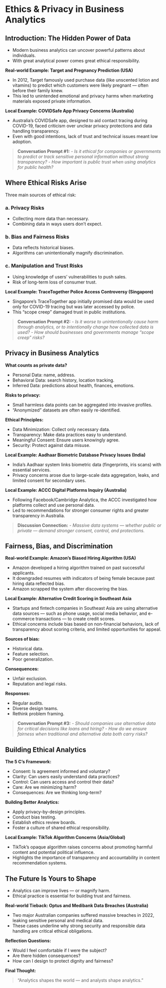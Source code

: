 # Ethics & Privacy in Business Analytics

## Introduction: The Hidden Power of Data

- Modern business analytics can uncover powerful patterns about individuals.
- With great analytical power comes great ethical responsibility.

**Real-world Example: Target and Pregnancy Prediction (USA)**

- In 2012, Target famously used purchase data (like unscented lotion and vitamins) to predict which customers were likely pregnant — often before their family knew.
- This led to unintended emotional and privacy harms when marketing materials exposed private information.

**Local Example: COVIDSafe App Privacy Concerns (Australia)**

- Australia's COVIDSafe app, designed to aid contact tracing during COVID-19, faced criticism over unclear privacy protections and data handling transparency.
- Even with good intentions, lack of trust and technical issues meant low adoption.

> **Conversation Prompt #1:**
> - *Is it ethical for companies or governments to predict or track sensitive personal information without strong transparency?*
> - *How important is public trust when using analytics for public health?*


## Where Ethical Risks Arise

Three main sources of ethical risk:

### a. Privacy Risks

- Collecting more data than necessary.
- Combining data in ways users don't expect.

### b. Bias and Fairness Risks

- Data reflects historical biases.
- Algorithms can unintentionally magnify discrimination.

### c. Manipulation and Trust Risks

- Using knowledge of users' vulnerabilities to push sales.
- Risk of long-term loss of consumer trust.

**Local Example: TraceTogether Police Access Controversy (Singapore)**

- Singapore’s TraceTogether app initially promised data would be used only for COVID-19 tracing but was later accessed by police.
- This "scope creep" damaged trust in public institutions.

> **Conversation Prompt #2:**
> - *Is it worse to unintentionally cause harm through analytics, or to intentionally change how collected data is used?*
> - *How should businesses and governments manage "scope creep" risks?*


## Privacy in Business Analytics

**What counts as private data?**

- Personal Data: name, address.
- Behavioral Data: search history, location tracking.
- Inferred Data: predictions about health, finances, emotions.

**Risks to privacy:**

- Small harmless data points can be aggregated into invasive profiles.
- "Anonymized" datasets are often easily re-identified.

**Ethical Principles:**

- Data Minimization: Collect only necessary data.
- Transparency: Make data practices easy to understand.
- Meaningful Consent: Ensure users knowingly agree.
- Security: Protect against data misuse.

**Local Example: Aadhaar Biometric Database Privacy Issues (India)**

- India's Aadhaar system links biometric data (fingerprints, iris scans) with essential services.
- Privacy concerns arose due to large-scale data aggregation, leaks, and limited consent for secondary uses.

**Local Example: ACCC Digital Platforms Inquiry (Australia)**

- Following Facebook/Cambridge Analytica, the ACCC investigated how platforms collect and use personal data.
- Led to recommendations for stronger consumer rights and greater transparency in Australia.

> **Discussion Connection:**
> - *Massive data systems — whether public or private — demand stronger consent, control, and protections.*

## Fairness, Bias, and Discrimination

**Real-world Example: Amazon's Biased Hiring Algorithm (USA)**

- Amazon developed a hiring algorithm trained on past successful applicants.
- It downgraded resumes with indicators of being female because past hiring data reflected bias.
- Amazon scrapped the system after discovering the bias.

**Local Example: Alternative Credit Scoring in Southeast Asia**

- Startups and fintech companies in Southeast Asia are using alternative data sources — such as phone usage, social media behavior, and e-commerce transactions — to create credit scores.
- Ethical concerns include bias based on non-financial behaviors, lack of transparency about scoring criteria, and limited opportunities for appeal.

**Sources of bias:**

- Historical data.
- Feature selection.
- Poor generalization.

**Consequences:**

- Unfair exclusion.
- Reputation and legal risks.

**Responses:**

- Regular audits.
- Diverse design teams.
- Rethink problem framing.

> **Conversation Prompt #3:**
> - *Should companies use alternative data for critical decisions like loans and hiring?*
> - *How do we ensure fairness when traditional and alternative data both carry risks?*

## Building Ethical Analytics

**The 5 C's Framework:**

- Consent: Is agreement informed and voluntary?
- Clarity: Can users easily understand data practices?
- Control: Can users access and control their data?
- Care: Are we minimizing harm?
- Consequences: Are we thinking long-term?

**Building Better Analytics:**

- Apply privacy-by-design principles.
- Conduct bias testing.
- Establish ethics review boards.
- Foster a culture of shared ethical responsibility.

**Local Example: TikTok Algorithm Concerns (Asia/Global)**

- TikTok’s opaque algorithm raises concerns about promoting harmful content and potential political influence.
- Highlights the importance of transparency and accountability in content recommendation systems.

## The Future Is Yours to Shape

- Analytics can improve lives — or magnify harm.
- Ethical practice is essential for building trust and fairness.

**Real-world Tieback: Optus and Medibank Data Breaches (Australia)**

- Two major Australian companies suffered massive breaches in 2022, leaking sensitive personal and medical data.
- These cases underline why strong security and responsible data handling are critical ethical obligations.

**Reflection Questions:**

- Would I feel comfortable if I were the subject?
- Are there hidden consequences?
- How can I design to protect dignity and fairness?

**Final Thought:**

> "Analytics shapes the world — and analysts shape analytics."
